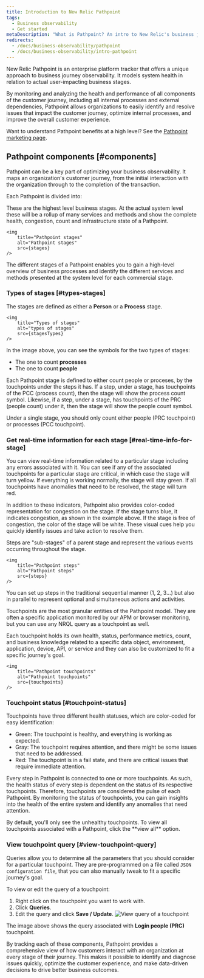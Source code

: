 ```yaml
---
title: Introduction to New Relic Pathpoint
tags:
  - Business observability
  - Get started
metaDescription: "What is Pathpoint? An intro to New Relic's business journey observability."
redirects: 
  - /docs/business-observability/pathpoint
  - /docs/business-observability/intro-pathpoint
---
```







New Relic Pathpoint is an enterprise platform tracker that offers a unique approach to business journey observability. It models system health in relation to actual user-impacting business stages.

By monitoring and analyzing the health and performance of all components of the customer journey, including all internal processes and external dependencies, Pathpoint allows organizations to easily identify and resolve issues that impact the customer journey, optimize internal processes, and improve the overall customer experience. 

Want to understand Pathpoint benefits at a high level? See the [Pathpoint marketing page](https://newrelic.com/platform/pathpoint).

## Pathpoint components [#components]

Pathpoint can be a key part of optimizing your business observability. It maps an organization's customer journey, from the initial interaction with the organization through to the completion of the transaction. 

Each Pathpoint is divided into:

<CollapserGroup>
<Collapser id="pathpoint-stages" title="Stages"> 

These are the highest level business stages. At the actual system level these will be a rollup of many services and methods and show the complete health, congestion, count and infrastructure state of a Pathpoint.

    <img
        title="Pathpoint stages"
        alt="Pathpoint stages"
        src={stages}
    />

The different stages of a Pathpoint enables you to gain a high-level overview of business processes and identify the different services and methods presented at the system level for each commercial stage.

### Types of stages [#types-stages] 
    
The stages are defined as either a **Person** or a **Process** stage. 

    <img
        title="Types of stages"
        alt="types of stages"
        src={stagesTypes}
    />

In the image above, you can see the symbols for the two types of stages:

* The one to count **processes**  
* The one to count **people**

Each Pathpoint stage is defined to either count people or proceses, by the touchpoints under the steps it has. If a step, under a stage, has touchpoints of the PCC (process count), then the stage will show the process count symbol. Likewise, if a step, under a stage, has touchpoints of the PRC (people count) under it, then the stage will show the people count symbol.

<Callout variant="important">

Under a single stage, you should only count either people (PRC touchpoint) or processes (PCC touchpoint).

</Callout>
    
### Get real-time information for each stage [#real-time-info-for-stage]

You can view real-time information related to a particular stage including any errors associated with it. You can see if any of the associated touchpoints for a particular stage are critical, in which case the stage will turn yellow. If everything is working normally, the stage will stay green. If all touchpoints have anomalies that need to be resolved, the stage will turn red.

In addition to these indicators, Pathpoint also provides color-coded representation for congestion on the stage. If the stage turns blue, it indicates congestion, as shown in the example above. If the stage is free of congestion, the color of the stage will be white. These visual cues help you quickly identify issues and take action to resolve them.

</Collapser>
<Collapser id="pathpoint-steps" title="Steps"> 

Steps are "sub-stages" of a parent stage and represent the various events occurring throughout the stage.

    <img
        title="Pathpoint steps"
        alt="Pathpoint steps"
        src={steps}
    />

You can set up steps in the traditional sequential manner (1, 2, 3...) but also in parallel to represent optional and simultaneous actions and activities.

</Collapser>
<Collapser id="pathpoint-touchpoints" title="Touchpoints">

Touchpoints are the most granular entities of the Pathpoint model. They are often a specific application monitored by our APM or browser monitoring, but you can use any NRQL query as a touchpoint as well.

Each touchpoint holds its own health, status, performance metrics, count, and business knowledge related to a specific data object, environment, application, device, API, or service and they can also be customized to fit a specific journey's goal.

    <img
        title="Pathpoint touchpoints"
        alt="Pathpoint touchpoints"
        src={touchpoints}
    />

### Touchpoint status [#touchpoint-status]

Touchpoints have three different health statuses, which are color-coded for easy identification:

* Green: The touchpoint is healthy, and everything is working as expected.
* Gray: The touchpoint requires attention, and there might be some issues that need to be addressed.
* Red: The touchpoint is in a fail state, and there are critical issues that require immediate attention.

Every step in Pathpoint is connected to one or more touchpoints. As such, the health status of every step is dependent on the status of its respective touchpoints. Therefore, touchpoints are considered the pulse of each Pathpoint. By monitoring the status of touchpoints, you can gain insights into the health of the entire system and identify any anomalies that need attention.

<Callout variant="tip">
    By default, you'll only see the unhealthy touchpoints. To view all touchpoints associated with a Pathpoint, click the **view all** option.
</Callout>

### View touchpoint query [#view-touchpoint-query]

Queries allow you to determine all the parameters that you should consider for a particular touchpoint. They are pre-programmed on a file called `JSON configuration file`, that you can also manually tweak to fit a specific journey's goal.

To view or edit the query of a touchpoint: 

1. Right click on the touchpoint you want to work with.
2. Click **Queries**.
3. Edit the query and click **Save / Update**.
    <img
        title="View query of a touchpoint"
        alt="View query of a touchpoint"
        src={viewQuery}
    />

The image above shows the query associated with **Login people (PRC)** touchpoint.

</Collapser>
</CollapserGroup>

By tracking each of these components, Pathpoint provides a comprehensive view of how customers interact with an organization at every stage of their journey. This makes it possible to identify and diagnose issues quickly, optimize the customer experience, and make data-driven decisions to drive better business outcomes.
